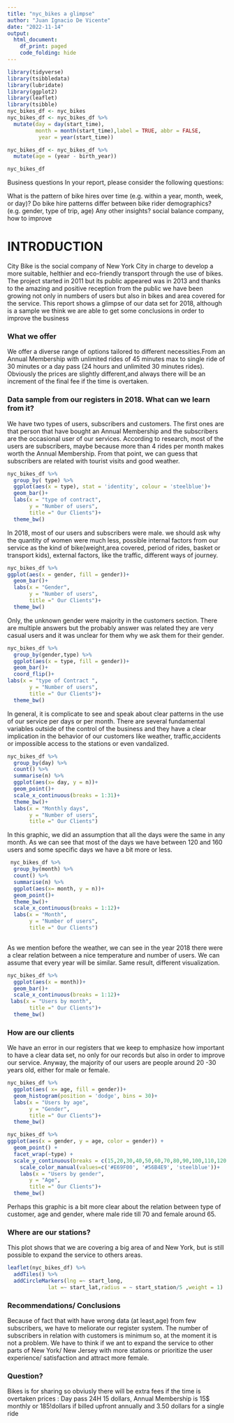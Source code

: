 ```yaml
---
title: "nyc_bikes a glimpse"
author: "Juan Ignacio De Vicente"
date: "2022-11-14"
output:
  html_document:
    df_print: paged
    code_folding: hide
---
```


```r
library(tidyverse)
library(tsibbledata)
library(lubridate)
library(ggplot2)
library(leaflet)
library(tsibble)
nyc_bikes_df <- nyc_bikes
nyc_bikes_df <- nyc_bikes_df %>% 
  mutate(day = day(start_time),
         month = month(start_time),label = TRUE, abbr = FALSE,
          year = year(start_time))

nyc_bikes_df <- nyc_bikes_df %>% 
  mutate(age = (year - birth_year))

nyc_bikes_df

```


Business questions
In your report, please consider the following questions:

What is the pattern of bike hires over time (e.g. within a year, month, week, or day)?
Do bike hire patterns differ between bike rider demographics? (e.g. gender, type of trip, age)
Any other insights?
          social balance company, how to improve


# INTRODUCTION

City Bike is the social company of New York City in charge to develop a more suitable, helthier and eco-friendly transport through the use of bikes. The project started in 2011 but its public appeared was in 2013 and thanks to the amazing and positive reception from the public we have been growing not only in numbers of users but also in bikes and area covered for the service.
This report shows a glimpse of our data set for 2018, although is a sample we think we are able to get some conclusions  in order to improve the business


### What we offer

 We offer a diverse range of options tailored to different necessities.From an Annual Membership with unlimited rides of 45 minutes max to single ride of  30 minutes or a day pass (24 hours and unlimited 30 minutes rides). Obviously the prices are slightly different,and  always there will be an increment of the final fee if the time is overtaken.


### Data sample from our registers in 2018. What can we learn from it? 
 
 We have two types of users, subscribers and customers. The first ones are that person that have bought an Annual Membership and the subscribers are the occasional user of our services. According to research, most of the users are subscribers, maybe because more than 4 rides per month makes worth the Annual Membership. From that point, we can guess that subscribers are related with tourist visits and good weather.
 
```r
nyc_bikes_df %>% 
  group_by( type) %>% 
  ggplot(aes(x = type), stat = 'identity', colour = 'steelblue')+
  geom_bar()+
  labs(x = "type of contract",
       y = "Number of users",
       title =" Our Clients")+
  theme_bw()
```
 
 In 2018, most of our users and subscribers were male. we should ask why the quantity of women were much less, possible internal factors from our service as the kind of bike(weight,area covered, period of rides, basket or transport kids), external factors, like the traffic, different ways of journey.
 
```r
nyc_bikes_df %>% 
ggplot(aes(x = gender, fill = gender))+
  geom_bar()+
  labs(x = "Gender",
       y = "Number of users",
       title =" Our Clients")+
  theme_bw()
```
 Only, the unknown gender were majority  in the customers section. There are multiple answers but the probably answer was related they are very casual users and it was unclear for them why we ask them for their gender.
 
 
```r
nyc_bikes_df %>% 
  group_by(gender,type) %>% 
  ggplot(aes(x = type, fill = gender))+
  geom_bar()+
  coord_flip()+
labs(x = "type of Contract ",
       y = "Number of users",
       title =" Our Clients")+
  theme_bw()
```
 
 In general, it is complicate to see and speak about clear patterns in the use of our service per days or per month. There are several fundamental variables outside of the control of the business and they have a clear implication in the behavior of our customers like weather, traffic,accidents or impossible access to the stations or even vandalized.
 
```r
nyc_bikes_df %>%
  group_by(day) %>%
  count() %>%
  summarise(n) %>%
  ggplot(aes(x= day, y = n))+
  geom_point()+
  scale_x_continuous(breaks = 1:31)+
  theme_bw()+
  labs(x = "Monthly days",
       y = "Number of users",
       title =" Our Clients")
```
 In this graphic, we did an assumption that all the days were the same in any month. As we can see that most of the days we have between 120 and 160 users and some specific days we have a bit more or less.

```r
 nyc_bikes_df %>% 
  group_by(month) %>% 
  count() %>% 
  summarise(n) %>% 
  ggplot(aes(x= month, y = n))+
  geom_point()+
  theme_bw()+
  scale_x_continuous(breaks = 1:12)+
  labs(x = "Month",
       y = "Number of users",
       title =" Our Clients")
  
```
As we mention before the weather, we can see in the year 2018 there were a clear relation between a nice temperature and number of users. We can assume that every year will be similar.
Same result, different visualization.
```r
nyc_bikes_df %>% 
  ggplot(aes(x = month))+
  geom_bar()+
  scale_x_continuous(breaks = 1:12)+
 labs(x = "Users by month",
       title =" Our Clients")+
  theme_bw()
```



### How are our clients

We have an error in our registers that we keep to emphasize how important to have a clear data set, no only for our records but also in order to improve our service.
Anyway, the majority of our users are people around 20 -30 years old, either for male or female.

```r
nyc_bikes_df %>%
  ggplot(aes( x= age, fill = gender))+
  geom_histogram(position = 'dodge', bins = 30)+
  labs(x = "Users by age",
       y = "Gender",
       title =" Our Clients")+
  theme_bw()
```
```r
nyc_bikes_df %>%
ggplot(aes(x = gender, y = age, color = gender)) + 
  geom_point() + 
  facet_wrap(~type) + 
  scale_y_continuous(breaks = c(15,20,30,40,50,60,70,80,90,100,110,120,130,140))+
    scale_color_manual(values=c('#E69F00', '#56B4E9', 'steelblue'))+
    labs(x = "Users by gender",
       y = "Age",
       title =" Our Clients")+
  theme_bw()
```
Perhaps this graphic is a bit more clear about the relation between type of customer, age and gender, where male ride till 70 and female around 65.


### Where are our stations?
This plot shows that we are covering a big area of  and New York, but is still possible to expand the service to others areas. 

```r
leaflet(nyc_bikes_df) %>% 
  addTiles() %>% 
  addCircleMarkers(lng =~ start_long,
             lat =~ start_lat,radius = ~ start_station/5 ,weight = 1)
```


### Recommendations/ Conclusions

Because of fact that with have wrong data (at least,age) from few subscribers, we have to meliorate our register system.
The number of subscribers in relation with customers is minimum so, at the moment it is not a problem.
We have to think if we ant to expand the service to other parts of New York/ New Jersey with more stations or prioritize the user experience/ satisfaction and attract more female. 




### Question?
Bikes is for sharing so obviusly there will be extra fees if the time is overtaken
prices : Day pass 24H 15 dollars, Annual Membership is 15$ monthly or 185!dollars if billed upfront annually and 3.50 dollars for a single ride
